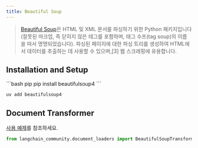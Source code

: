 ```yaml
---
title: Beautiful Soup
---
```


>[Beautiful Soup](https://www.crummy.com/software/BeautifulSoup/)은 HTML 및 XML 문서를 파싱하기 위한 Python 패키지입니다
> (잘못된 마크업, 즉 닫히지 않은 태그를 포함하며, 태그 수프(tag soup)의 이름을 따서 명명되었습니다).
> 파싱된 페이지에 대한 파싱 트리를 생성하여 HTML에서 데이터를 추출하는 데 사용할 수 있으며,[3]
> 웹 스크래핑에 유용합니다.

## Installation and Setup

<CodeGroup>
```bash pip
pip install beautifulsoup4
```

```bash uv
uv add beautifulsoup4
```
</CodeGroup>

## Document Transformer

[사용 예제](/oss/integrations/document_transformers/beautiful_soup)를 참조하세요.

```python
from langchain_community.document_loaders import BeautifulSoupTransformer
```